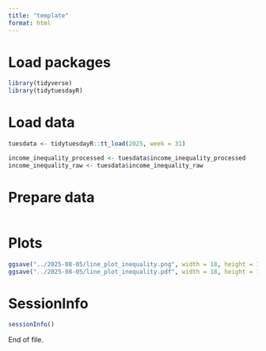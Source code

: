 ```yaml
---
title: "template"
format: html
---
```


# Load packages

```r
library(tidyverse)
library(tidytuesdayR)
```

# Load data

```r
tuesdata <- tidytuesdayR::tt_load(2025, week = 31)

income_inequality_processed <- tuesdata$income_inequality_processed
income_inequality_raw <- tuesdata$income_inequality_raw
```

# Prepare data

```r

```

# Plots

```r


ggsave("../2025-08-05/line_plot_inequality.png", width = 18, height = 12)
ggsave("../2025-08-05/line_plot_inequality.pdf", width = 18, height = 12, dpi = 300)
```

# SessionInfo

```r
sessionInfo()
```

End of file.
